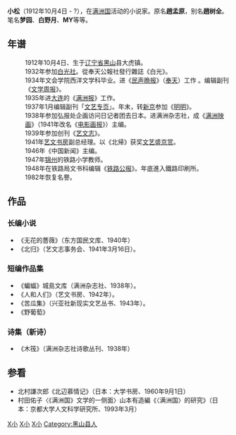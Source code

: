 '''小松'''（1912年10月4日 - ?），在[[满洲国|满洲国]]活动的小说家。原名'''趙孟原'''，别名'''趙树全'''。笔名'''梦园'''、'''白野月'''、'''MY'''等等。

== 年谱 ==
:1912年10月4日、生于[[辽宁|辽宁省]][[黑山|黑山]]县大虎镇。
:1932年参加[[白光社|白光社]]。從奉天公報社發行雜誌《白光》。
:1934年文会学院西洋文学科毕业。进《[[民声晩报|民声晩报]]》（[[沈阳|奉天]]）工作 。编辑副刊《[[文学周报|文学周报]]》。
:1935年进[[大连|大连]]的《[[满洲报|满洲报]]》工作。
:1937年1月编辑副刊「[[文艺专页|文艺专页]]」。年末，转[[長春|新京]]参加《[[明明|明明]]》。
:1938年参加弘报处企画访问日记者团去日本。进满洲杂志社，成《[[满洲映画|满洲映画]]》（1941年改名《[[电影画报|电影画报]]》）主编。
:1939年参加创刊《[[艺文志|艺文志]]》。
:1941年[[艺文书房|艺文书房]]副总经理。以《北帰》获奖[[文艺盛京赏|文艺盛京赏]]。
:1946年《中国新闻》主编。
:1947年[[锦州|锦州]]的铁路小学教师。
:1948年在铁路局文书科编辑《[[铁路公报|铁路公报]]》。年底進入鐵路印刷所。
:1982年恢复名譽。

== 作品==
===长编小说===
*《无花的薔薇》（东方国民文库、1940年）
*《北归》（艺文志事务会、1941年3月16日）。
===短编作品集===
*《蝙蝠》城島文库（满洲杂志社、1938年）。
*《人和人们》（艺文书房、1942年）。
*《苦瓜集》（兴亚社新现实文艺丛书、1943年）。
*《野葡萄》
===诗集（新诗）===
*《木筏》（满洲杂志社诗歌丛刊、1938年）
 
== 参看 ==
*北村謙次郎《北辺慕情记》（日本：大学书房、1960年9月1日）
*村田佑子〈《满洲国》文学的一侧面〉山本有造編《〈满洲国〉的研究》（日本：京都大学人文科学研究所、1993年3月）

[[Category:中国小说家|X小]]
[[Category:1912年出生|X小]]
[[Category:趙姓|X小]]
[[Category:黑山县人|Category:黑山县人]]